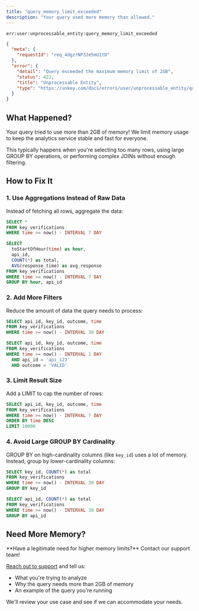 ```yaml
---
title: "query_memory_limit_exceeded"
description: "Your query used more memory than allowed."
---
```


<Danger>`err:user:unprocessable_entity:query_memory_limit_exceeded`</Danger>

```json Example
{
  "meta": {
    "requestId": "req_4dgzrNP3Je5mU1tD"
  },
  "error": {
    "detail": "Query exceeded the maximum memory limit of 2GB",
    "status": 422,
    "title": "Unprocessable Entity",
    "type": "https://unkey.com/docs/errors/user/unprocessable_entity/query_memory_limit_exceeded"
  }
}
```

## What Happened?

Your query tried to use more than 2GB of memory! We limit memory usage to keep the analytics service stable and fast for everyone.

This typically happens when you're selecting too many rows, using large GROUP BY operations, or performing complex JOINs without enough filtering.

## How to Fix It

### 1. Use Aggregations Instead of Raw Data

Instead of fetching all rows, aggregate the data:

<CodeGroup>

```sql Memory Intensive - Fetches all rows
SELECT *
FROM key_verifications
WHERE time >= now() - INTERVAL 7 DAY
```

```sql Memory Efficient - Aggregates data
SELECT
  toStartOfHour(time) as hour,
  api_id,
  COUNT(*) as total,
  AVG(response_time) as avg_response
FROM key_verifications
WHERE time >= now() - INTERVAL 7 DAY
GROUP BY hour, api_id
```

</CodeGroup>

### 2. Add More Filters

Reduce the amount of data the query needs to process:

<CodeGroup>

```sql Too Much Data
SELECT api_id, key_id, outcome, time
FROM key_verifications
WHERE time >= now() - INTERVAL 30 DAY
```

```sql Filtered Query
SELECT api_id, key_id, outcome, time
FROM key_verifications
WHERE time >= now() - INTERVAL 1 DAY
  AND api_id = 'api_123'
  AND outcome = 'VALID'
```

</CodeGroup>

### 3. Limit Result Size

Add a LIMIT to cap the number of rows:

```sql
SELECT api_id, key_id, outcome, time
FROM key_verifications
WHERE time >= now() - INTERVAL 7 DAY
ORDER BY time DESC
LIMIT 10000
```

### 4. Avoid Large GROUP BY Cardinality

GROUP BY on high-cardinality columns (like `key_id`) uses a lot of memory. Instead, group by lower-cardinality columns:

<CodeGroup>

```sql High Memory - Millions of unique keys
SELECT key_id, COUNT(*) as total
FROM key_verifications
WHERE time >= now() - INTERVAL 30 DAY
GROUP BY key_id
```

```sql Lower Memory - Hundreds of APIs
SELECT api_id, COUNT(*) as total
FROM key_verifications
WHERE time >= now() - INTERVAL 30 DAY
GROUP BY api_id
```

</CodeGroup>

## Need More Memory?

<Note>
**Have a legitimate need for higher memory limits?** Contact our support team!

[Reach out to support](mailto:support@unkey.dev) and tell us:
- What you're trying to analyze
- Why the query needs more than 2GB of memory
- An example of the query you're running

We'll review your use case and see if we can accommodate your needs.
</Note>
